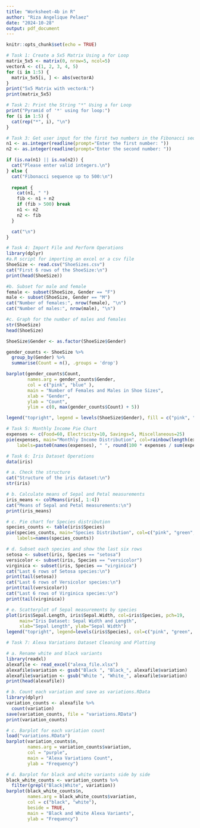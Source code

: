 ```yaml
---
title: "Worksheet-4b in R"
author: "Riza Angelique Pelaez"
date: "2024-10-28"
output: pdf_document
---
```


```r
knitr::opts_chunk$set(echo = TRUE)
```


```r
# Task 1: Create a 5x5 Matrix Using a for Loop
matrix_5x5 <- matrix(0, nrow=5, ncol=5)
vectorA <- c(1, 2, 3, 4, 5)
for (i in 1:5) {
  matrix_5x5[i, ] <- abs(vectorA)
}
print("5x5 Matrix with vectorA:")
print(matrix_5x5)
```


```r
# Task 2: Print the String "*" Using a for Loop
print("Pyramid of '*' using for loop:")
for (i in 1:5) {
  cat(rep("*", i), "\n")
}
```


```r
# Task 3: Get user input for the first two numbers in the Fibonacci sequence
n1 <- as.integer(readline(prompt="Enter the first number: "))
n2 <- as.integer(readline(prompt="Enter the second number: "))

if (is.na(n1) || is.na(n2)) {
  cat("Please enter valid integers.\n")
} else {
  cat("Fibonacci sequence up to 500:\n")
  
  repeat {
    cat(n1, " ")
    fib <- n1 + n2
    if (fib > 500) break
    n1 <- n2
    n2 <- fib
  }

  cat("\n")
}
```


```r
# Task 4: Import File and Perform Operations
library(dplyr)
#a.R script for importing an excel or a csv file
ShoeSize <- read.csv("ShoeSizes.csv")
cat("First 6 rows of the ShoeSize:\n")
print(head(ShoeSize))

#b. Subset for male and female
female <- subset(ShoeSize, Gender == "F")
male <- subset(ShoeSize, Gender == "M")
cat("Number of females:", nrow(female), "\n")
cat("Number of males:", nrow(male), "\n")

#c. Graph for the number of males and females
str(ShoeSize)
head(ShoeSize)

ShoeSize$Gender <- as.factor(ShoeSize$Gender)

gender_counts <- ShoeSize %>%
  group_by(Gender) %>%
  summarise(Count = n(), .groups = 'drop')

barplot(gender_counts$Count, 
        names.arg = gender_counts$Gender, 
        col = c("pink", "blue" ),
        main = "Number of Females and Males in Shoe Sizes",
        xlab = "Gender", 
        ylab = "Count",
        ylim = c(0, max(gender_counts$Count) + 5))

legend("topright", legend = levels(ShoeSize$Gender), fill = c("pink", "blue"))

```


```r
# Task 5: Monthly Income Pie Chart
expenses <- c(Food=60, Electricity=10, Savings=5, Miscellaneous=25)
pie(expenses, main="Monthly Income Distribution", col=rainbow(length(expenses)),
    labels=paste0(names(expenses), " ", round(100 * expenses / sum(expenses), 1), "%"))
```


```r
# Task 6: Iris Dataset Operations
data(iris)

# a. Check the structure
cat("Structure of the iris dataset:\n")
str(iris)

# b. Calculate means of Sepal and Petal measurements
iris_means <- colMeans(iris[, 1:4])
cat("Means of Sepal and Petal measurements:\n")
print(iris_means)

# c. Pie chart for Species distribution
species_counts <- table(iris$Species)
pie(species_counts, main="Species Distribution", col=c("pink", "green", "skyblue"),
    labels=names(species_counts))

# d. Subset each species and show the last six rows
setosa <- subset(iris, Species == "setosa")
versicolor <- subset(iris, Species == "versicolor")
virginica <- subset(iris, Species == "virginica")
cat("Last 6 rows of Setosa species:\n")
print(tail(setosa))
cat("Last 6 rows of Versicolor species:\n")
print(tail(versicolor))
cat("Last 6 rows of Virginica species:\n")
print(tail(virginica))

# e. Scatterplot of Sepal measurements by species
plot(iris$Sepal.Length, iris$Sepal.Width, col=iris$Species, pch=19,
     main="Iris Dataset: Sepal Width and Length",
     xlab="Sepal Length", ylab="Sepal Width")
legend("topright", legend=levels(iris$Species), col=c("pink", "green", "skyblue"), pch=19)
```


```r

# Task 7: Alexa Variations Dataset Cleaning and Plotting

# a. Rename white and black variants
library(readxl)
alexafile <- read_excel("alexa_file.xlsx")
alexafile$variation <- gsub("Black ", "Black_", alexafile$variation)
alexafile$variation <- gsub("White ", "White_", alexafile$variation)
print(head(alexafile))

# b. Count each variation and save as variations.RData
library(dplyr)
variation_counts <- alexafile %>%
  count(variation)
save(variation_counts, file = "variations.RData")
print(variation_counts)

# c. Barplot for each variation count
load("variations.RData")
barplot(variation_counts$n, 
        names.arg = variation_counts$variation, 
        col = "purple",
        main = "Alexa Variations Count",
        ylab = "Frequency")

# d. Barplot for black and white variants side by side
black_white_counts <- variation_counts %>% 
  filter(grepl("Black|White", variation))
barplot(black_white_counts$n, 
        names.arg = black_white_counts$variation,
        col = c("black", "white"), 
        beside = TRUE,
        main = "Black and White Alexa Variants",
        ylab = "Frequency")



```
